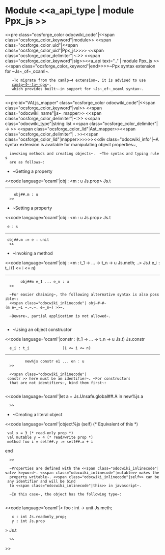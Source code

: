 =Module <<a_api_type | module Ppx_js >> =
<<pre class="ocsforge_color odocwiki_code"|<<span class="ocsforge_color_keyword"|module>> <<span class="ocsforge_color_uid"|<<span class="ocsforge_color_uid"|Ppx_js>>>> <<span class="ocsforge_color_delimiter"|~:>> <<span class="ocsforge_color_keyword"|sig>><<a_api text=".." | module Ppx_js >><<span class="ocsforge_color_keyword"|end>>>>~Ppx syntax extension for ~Js~_of~_ocaml~.


    ~To migrate from the camlp~4 extension~, it is advised to use
    [[https://github.com/janestreet/camlp4-to-ppx|camlp~4~-to~-ppx]]~,
    which provides built~-in support for ~Js~_of~_ocaml syntax~.

----
<<pre id="VALjs_mapper" class="ocsforge_color odocwiki_code"|<<span class="ocsforge_color_keyword"|val>> <<span class="odocwiki_name"|js~_mapper>> <<span class="ocsforge_color_delimiter"|~:>> <<span class="odocwiki_type"|string list <<span class="ocsforge_color_delimiter"| -> >> <<span class="ocsforge_color_lid"|Ast_mapper>><<span class="ocsforge_color_delimiter"| . >><<span class="ocsforge_color_lid"|mapper>>>>>><<div class="odocwiki_info"|~A syntax extension is available for manipulating object properties~,
   invoking methods and creating objects~.  ~The syntax and typing rules
   are as follows~:


   
* ~Getting a property
   
<<code language='ocaml'|obj : <m : u Js.prop> Js.t
--------------------------
     obj##.m : u
   >>

   
* ~Setting a property
   
<<code language='ocaml'|obj : <m : u Js.prop> Js.t
  e : u
--------------------------
  obj##.m := e : unit
   >>

   
* ~Invoking a method
   
<<code language='ocaml'|obj : <m : t_1 -> ... -> t_n -> u Js.meth; ..> Js.t
e_i : t_i               (1 <= i <= n)
----------------------------------------------------
        obj##m e_1 ... e_n : u
   >>

   ~For easier chaining~, the following alternative syntax is also possible~:
   <<span class="odocwiki_inlinecode"| obj~#~#~(m e~_~1 ~.~.~. e~_n~) >>~.


   ~Beware~, partial application is not allowed~.
   
* ~Using an object constructor
   
<<code language='ocaml'|constr : (t_1 -> ... -> t_n -> u Js.t) Js.constr
   e_i : t_i               (1 <= i <= n)
------------------------------------------------
          new%js constr e1 ... en : u
   >>

   <<span class="odocwiki_inlinecode"| constr >> here must be an identifier~. ~For constructors
   that are not identifiers~, bind them first~:
   
<<code language='ocaml'|let a = Js.Unsafe.global##.A in
new%js a
   >>

   
* ~Creating a literal object
   
<<code language='ocaml'|object%js (self) (* Equivalent of this *)
  val x = 3 (* read-only prop *)
  val mutable y = 4 (* read/write prop *)
  method foo i = self##.y := self##.x + i
end
   >>

   ~Properties are defined with the <<span class="odocwiki_inlinecode"|val>> keyword~. <<span class="odocwiki_inlinecode"|mutable>> makes the
   property writable~. <<span class="odocwiki_inlinecode"|self>> can be any identifier and will be bind
   to <<span class="odocwiki_inlinecode"|this>> in javascript~.


   ~In this case~, the object has the following type~:
   
<<code language='ocaml'|< foo : int -> unit Js.meth;
    x : int Js.readonly_prop;
    y : int Js.prop
> Js.t
   >>

   

>>
